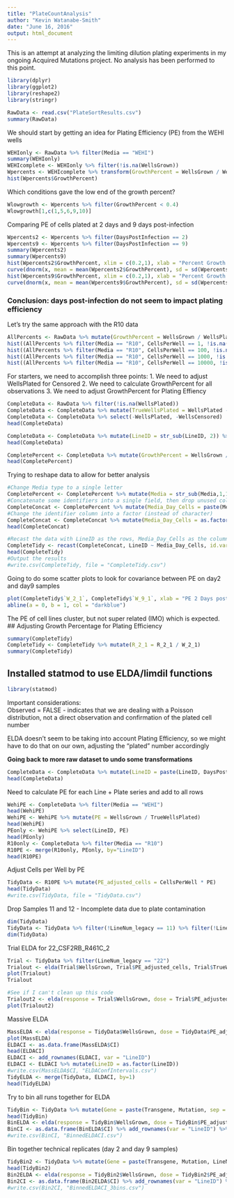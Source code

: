 ```yaml
---
title: "PlateCountAnalysis"
author: "Kevin Watanabe-Smith"
date: "June 16, 2016"
output: html_document
---
```

This is an attempt at analyzing the limiting dilution plating experiments in my
ongoing Acquired Mutations project. No analysis has been performed to this point.


```r
library(dplyr)
library(ggplot2)
library(reshape2)
library(stringr)

RawData <- read.csv("PlateSortResults.csv")
summary(RawData)
```

We should start by getting an idea for Plating Efficiency (PE) from the WEHI wells

```r
WEHIonly <- RawData %>% filter(Media == "WEHI")
summary(WEHIonly)
WEHIcomplete <- WEHIonly %>% filter(!is.na(WellsGrown))
Wpercents <- WEHIcomplete %>% transform(GrowthPercent = WellsGrown / WellsPlated)
hist(Wpercents$GrowthPercent)
```

Which conditions gave the low end of the growth percent?

```r
Wlowgrowth <- Wpercents %>% filter(GrowthPercent < 0.4)
Wlowgrowth[1,c(1,5,6,9,10)]
```

Comparing PE of cells plated at 2 days and 9 days post-infection

```r
Wpercents2 <- Wpercents %>% filter(DaysPostInfection == 2)
Wpercents9 <- Wpercents %>% filter(DaysPostInfection == 9)
summary(Wpercents2)
summary(Wpercents9)
hist(Wpercents2$GrowthPercent, xlim = c(0.2,1), xlab = "Percent Growth 2 days post-infection", breaks = 8, main = "WEHI 2 days post infection")
curve(dnorm(x, mean = mean(Wpercents2$GrowthPercent), sd = sd(Wpercents2$GrowthPercent)), add = TRUE, col = "darkblue", lwd = 2)
hist(Wpercents9$GrowthPercent, xlim = c(0.2,1), xlab = "Percent Growth 9 days post-infection", breaks = 8, main = "WEHI 9 days post infection")
curve(dnorm(x, mean = mean(Wpercents9$GrowthPercent), sd = sd(Wpercents9$GrowthPercent)), add = TRUE, col = "darkblue", lwd = 2)

```

### **Conclusion: days post-infection do not seem to impact plating efficiency**

Let's try the same approach with the R10 data

```r
AllPercents <- RawData %>% mutate(GrowthPercent = WellsGrown / WellsPlated)
hist((AllPercents %>% filter(Media == "R10", CellsPerWell == 1, !is.na(WellsGrown)))$GrowthPercent, main = "All growth percentages in R10, 1 cell per well")
hist((AllPercents %>% filter(Media == "R10", CellsPerWell == 100, !is.na(WellsGrown)))$GrowthPercent, main = "All growth percentages in R10, 100 cells per well")
hist((AllPercents %>% filter(Media == "R10", CellsPerWell == 1000, !is.na(WellsGrown)))$GrowthPercent, main = "All growth percentages in R10, 1,000 cells per well")
hist((AllPercents %>% filter(Media == "R10", CellsPerWell == 10000, !is.na(WellsGrown)))$GrowthPercent, main = "All growth percentages in R10, 10,000 cells per well")

```

For starters, we need to accomplish three points:
1. We need to adjust WellsPlated for Censored
2. We need to calculate GrowthPercent for all observations
3. We need to adjust GrowthPercent for Plating Effiency
```r
CompleteData <- RawData %>% filter(!is.na(WellsPlated))
CompleteData <- CompleteData %>% mutate(TrueWellsPlated = WellsPlated - WellsCensored)
CompleteData <- CompleteData %>% select(-WellsPlated, -WellsCensored)
head(CompleteData)

CompleteData <- CompleteData %>% mutate(LineID = str_sub(LineID, 2)) %>% mutate(LineID = paste(LineNum_legacy, LineID, sep = ""))
head(CompleteData)

CompletePercent <- CompleteData %>% mutate(GrowthPercent = WellsGrown / TrueWellsPlated) %>% select(-WellsGrown, -TrueWellsPlated, -LineNum_legacy, -Transgene, -Mutation)
head(CompletePercent)

```

Trying to reshape data to allow for better analysis

```r
#Change Media type to a single letter
CompletePercent <- CompletePercent %>% mutate(Media = str_sub(Media,1,1))
#Concatenate some identifiers into a single field, then drop unused columns
CompleteConcat <- CompletePercent %>% mutate(Media_Day_Cells = paste(Media, DaysPostInfection, CellsPerWell, sep = "_")) %>% select(-PlateSeries, -DaysPostInfection, -CellsPerWell, -Media)
#Change the identifier column into a factor (instead of character)
CompleteConcat <- CompleteConcat %>% mutate(Media_Day_Cells = as.factor(Media_Day_Cells))
head(CompleteConcat)

#Recast the data with LineID as the rows, Media_Day_Cells as the columns, and GrowthPercent as the values
CompleteTidy <- recast(CompleteConcat, LineID ~ Media_Day_Cells, id.var = c("LineID","Media_Day_Cells"), fun.aggregate = mean, na.rm = TRUE)
head(CompleteTidy)
#Output the results
#write.csv(CompleteTidy, file = "CompleteTidy.csv")
```

Going to do some scatter plots to look for covariance between PE on day2 and day9 samples

```r
plot(CompleteTidy$`W_2_1`, CompleteTidy$`W_9_1`, xlab = "PE 2 Days post infection", ylab = "PE 9 Days post infection", xlim = 0:1, ylim = 0:1)
abline(a = 0, b = 1, col = "darkblue")
```

The PE of cell lines cluster, but not super related (IMO) which is expected.
## Adjusting Growth Percentage for Plating Efficiency
```r
summary(CompleteTidy)
CompleteTidy <- CompleteTidy %>% mutate(R_2_1 = R_2_1 / W_2_1)
summary(CompleteTidy)
```

## Installed statmod to use ELDA/limdil functions

```r
library(statmod)
```

Important considerations:  
Observed = FALSE - indicates that we are dealing with a Poisson distribution, not a direct observation and confirmation of the plated cell number  

ELDA doesn't seem to be taking into account Plating Efficiency, so we might have to do that on our own, adjusting the "plated" number accordingly

**Going back to more raw dataset to undo some transformations**

```r
CompleteData <- CompleteData %>% mutate(LineID = paste(LineID, DaysPostInfection, sep = "_"))
head(CompleteData)
```

Need to calculate PE for each Line + Plate series and add to all rows

```r
WehiPE <- CompleteData %>% filter(Media == "WEHI")
head(WehiPE)
WehiPE <- WehiPE %>% mutate(PE = WellsGrown / TrueWellsPlated)
head(WehiPE)
PEonly <- WehiPE %>% select(LineID, PE)
head(PEonly)
R10only <- CompleteData %>% filter(Media == "R10")
R10PE <- merge(R10only, PEonly, by="LineID")
head(R10PE)
```
Adjust Cells per Well by PE

```r
TidyData <- R10PE %>% mutate(PE_adjusted_cells = CellsPerWell * PE)
head(TidyData)
#write.csv(TidyData, file = "TidyData.csv")
```
Drop Samples 11 and 12 - Incomplete data due to plate contamination
```r
dim(TidyData)
TidyData <- TidyData %>% filter(!LineNum_legacy == 11) %>% filter(!LineNum_legacy == 12)
dim(TidyData)
```



Trial ELDA for 22_CSF2RB_R461C_2

```r
Trial <- TidyData %>% filter(LineNum_legacy == "22")
Trialout <- elda(Trial$WellsGrown, Trial$PE_adjusted_cells, Trial$TrueWellsPlated, Trial$LineID, observed = FALSE, confidence = 0.95, test.unit.slope = TRUE)
plot(Trialout)
Trialout

#See if I can't clean up this code
Trialout2 <- elda(response = Trial$WellsGrown, dose = Trial$PE_adjusted_cells, tested = Trial$TrueWellsPlated, group = Trial$LineID, observed = FALSE, confidence = 0.95, test.unit.slope = TRUE)
plot(Trialout2)

```

Massive ELDA

```r
MassELDA <- elda(response = TidyData$WellsGrown, dose = TidyData$PE_adjusted_cells, tested = TidyData$TrueWellsPlated, group = TidyData$LineID, observed = FALSE, confidence = 0.95, test.unit.slope = TRUE)
plot(MassELDA)
ELDACI <- as.data.frame(MassELDA$CI)
head(ELDACI)
ELDACI <- add_rownames(ELDACI, var = "LineID")
ELDACI <- ELDACI %>% mutate(LineID = as.factor(LineID))
#write.csv(MassELDA$CI, "ELDAConfIntervals.csv")
TidyELDA <- merge(TidyData, ELDACI, by=1)
head(TidyELDA)
```
Try to bin all runs together for ELDA
```r
TidyBin <- TidyData %>% mutate(Gene = paste(Transgene, Mutation, sep = "_"))
head(TidyBin)
BinELDA <- elda(response = TidyBin$WellsGrown, dose = TidyBin$PE_adjusted_cells, tested = TidyBin$TrueWellsPlated, group = TidyBin$Gene, observed = FALSE, confidence = 0.95, test.unit.slope = TRUE)
BinCI <- as.data.frame(BinELDA$CI) %>% add_rownames(var = "LineID") %>% mutate(LineID = as.factor(LineID))
#write.csv(BinCI, "BinnedELDACI.csv")
```
Bin together technical replicates (day 2 and day 9 samples)
```r
TidyBin2 <- TidyData %>% mutate(Gene = paste(Transgene, Mutation, LineNum_legacy, sep = "_"))
head(TidyBin2)
Bin2ELDA <- elda(response = TidyBin2$WellsGrown, dose = TidyBin2$PE_adjusted_cells, tested = TidyBin2$TrueWellsPlated, group = TidyBin2$Gene, observed = FALSE, confidence = 0.95, test.unit.slope = TRUE)
Bin2CI <- as.data.frame(Bin2ELDA$CI) %>% add_rownames(var = "LineID") %>% mutate(LineID = as.factor(LineID))
#write.csv(Bin2CI, "BinnedELDACI_3bins.csv")
```

